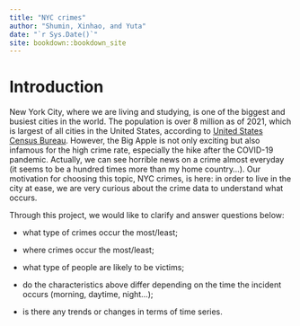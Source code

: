 ```yaml
--- 
title: "NYC crimes"
author: "Shumin, Xinhao, and Yuta"
date: "`r Sys.Date()`"
site: bookdown::bookdown_site
---
```


# Introduction

New York City, where we are living and studying, is one of the biggest and busiest cities in the world. The population is over 8 million as of 2021, which is largest of all cities in the United States, according to [United States Census Bureau](https://www.census.gov/popclock/). However, the Big Apple is not only exciting but also infamous for the high crime rate, especially the hike after the COVID-19 pandemic. Actually, we can see horrible news on a crime almost everyday (it seems to be a hundred times more than my home country...). Our motivation for choosing this topic, NYC crimes, is here: in order to live in the city at ease, we are very curious about the crime data to understand what occurs.

Through this project, we would like to clarify and answer questions below:

-   what type of crimes occur the most/least;

-   where crimes occur the most/least;

-   what type of people are likely to be victims;

-   do the characteristics above differ depending on the time the incident occurs (morning, daytime, night...);

-   is there any trends or changes in terms of time series.

